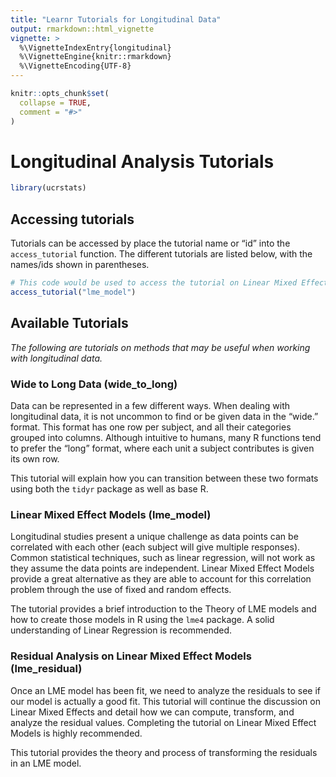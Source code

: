 ```yaml
---
title: "Learnr Tutorials for Longitudinal Data"
output: rmarkdown::html_vignette
vignette: >
  %\VignetteIndexEntry{longitudinal}
  %\VignetteEngine{knitr::rmarkdown}
  %\VignetteEncoding{UTF-8}
---
```


```r
knitr::opts_chunk$set(
  collapse = TRUE,
  comment = "#>"
)
```

# Longitudinal Analysis Tutorials 

```r
library(ucrstats)
```


## Accessing tutorials 

Tutorials can be accessed by place the tutorial name or "id" into the `access_tutorial` function. The different tutorials are listed below, with the names/ids shown in parentheses. 

```r
# This code would be used to access the tutorial on Linear Mixed Effects Models
access_tutorial("lme_model")
```


## Available Tutorials 

*The following are tutorials on methods that may be useful when working with longitudinal data.*

### Wide to Long Data (wide_to_long)

Data can be represented in a few different ways. When dealing with longitudinal data, it is not uncommon to find or be given data in the "wide." format. This format has one row per subject, and all their categories grouped into columns. Although intuitive to humans, many R functions tend to prefer the "long" format, where each unit a subject contributes is given its own row. 

This tutorial will explain how you can transition between these two formats using both the `tidyr` package as well as base R.

### Linear Mixed Effect Models (lme_model)

Longitudinal studies present a unique challenge as data points can be correlated with each other (each subject will give multiple responses). Common statistical techniques, such as linear regression, will not work as they assume the data points are independent. Linear Mixed Effect Models provide a great alternative as they are able to account for this correlation problem through the use of fixed and random effects. 

The tutorial provides a brief introduction to the Theory of LME models and how to create those models in R using the `lme4` package. A solid understanding of Linear Regression is recommended.

### Residual Analysis on Linear Mixed Effect Models (lme_residual)

Once an LME model has been fit, we need to analyze the residuals to see if our model is actually a good fit. This tutorial will continue the discussion on Linear Mixed Effects and detail how we can compute, transform, and analyze the residual values. Completing the tutorial on Linear Mixed Effect Models is highly recommended.

This tutorial provides the theory and process of transforming the residuals in an LME model.



